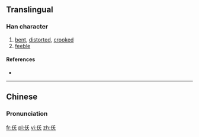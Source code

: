 ==Translingual==

===Han character===
{{Han char|rn=9|rad=人|as=04|sn=6|four=|canj=OHK|ids=⿰亻夭}}

# [[bent]], [[distorted]], [[crooked]]
# [[feeble]]

====References====
* {{Han ref|kx=0094.210|dkj=00413|dj=0200.120|hdz=10123.020|uh=4EF8|ud=20216}}

----

==Chinese==
{{zh-forms}}

===Pronunciation===
{{zh-pron
|m=yǎo
|c=jiu2
|mc=y
|oc=y
|ma=
|cat=a
}}

[[fr:仸]]
[[pl:仸]]
[[vi:仸]]
[[zh:仸]]